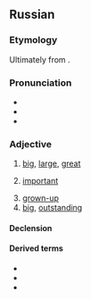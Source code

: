 ==Russian==

===Etymology===
{{PIE root|ru|bel}}
Ultimately from {{der|ru|ine-pro|*bel-}}.

===Pronunciation===
* {{ru-IPA|большо́й}}
* {{audio|Ru-большой.ogg|Audio|lang=ru}}
* {{rhymes|oj|lang=ru}}

===Adjective===
{{ru-adj|большо́й|бо́льше|comp2=бо́льший|наибо́льший}}

# [[big]], [[large]], [[great]]
#: {{uxi|ru|'''большо́й''' [[зал]]|'''large''' [[hall]]}}
#: {{uxi|ru|'''больша́я''' [[бу́ква]]|[[capital letter]]|lit='''big''' [[letter]]}}
#: {{uxi|ru|'''больша́я''' [[доро́га]]|[[highroad]], [[highway]], [[main road]]|lit='''great''' [[road]]}}
#: {{uxi|ru|'''большо́й''' [[ма́льчик]]|'''big''' [[boy]]}}
#: {{uxi|ru|'''больша́я''' [[Москва́]]|'''Greater''' [[Moscow]]}}
#: {{uxi|ru|'''большо́й''' [[Ло́ндон]]|'''Greater''' London}}
#: {{uxi|ru|'''большо́й''' [[па́лец]] [[правый|пра́вой]] [[рука|руки́]]|[[right]] [[thumb]]|lit='''big''' [[finger]] of the [[right]] [[hand]]}}
#: {{uxi|ru|'''большо́й''' [[па́лец]] [[левый|ле́вой]] [[нога|ноги́]]|[[left]] '''big''' [[toe]]}}
#: {{uxi|ru|'''Большо́й''' [[теа́тр]]|the {{w|Bolshoi Theatre}}|lit='''great''' [[theater]]}}
#: {{uxi|ru|'''большо́е''' [[спаси́бо]]|[[thank you very much]], [[greeting]]s|lit='''big''' [[thanks]]}}
#: {{uxi|ru|'''большо́й''' [[спорт]]|'''big-time''' [[sport]]s}}
#: {{uxi|ru|'''больша́я''' [[ра́зница]]|'''great''' [[difference]]}}
#: {{uxi|ru|'''больша́я''' [[побе́да]]|'''great''' [[victory]]}}
#: {{uxi|ru|'''большо́е''' [[число́]]|'''great''' / '''large''' [[number]]}}
#: {{uxi|ru|'''большо́й''' [[промежу́ток]]|[[wide]] [[interval]]|lit='''big''' [[interval]]}}
#: {{uxi|ru|'''большо́е''' [[знако́мство]]|[[wide]] [[range]] of [[acquaintances]]|lit='''big''' [[acquaintance]]}}
# [[important]]
#: {{uxi|ru|'''большо́й''' [[нача́льник]]|q=colloquial|[[big shot]], [[honcho]]|lit='''important''' [[boss]]}}
# [[grown-up]]
# [[big]], [[outstanding]]
#: {{uxi|ru|'''большо́й''' [[люби́тель]]|'''big''' [[fan]]}}
#: {{uxi|ru|'''большо́й''' [[лгун]]|'''big''' [[liar]]}}

====Declension====
{{ru-decl-adj|большо́й|b:вели́к}}
{{ru-decl-adj|old=1|большо́й|b:вели́к}}

====Derived terms====
* {{l|ru|де́лать больши́е глаза́}}
* {{l|ru|большо́му кораблю́ большо́е пла́вание||a great ship needs deep waters}}
* {{l|ru|большо́й пожа́р|g=m}}